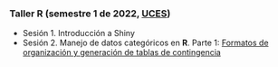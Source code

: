 
<br>
<br>

### Taller R (semestre 1 de 2022, [UCES](https://www.ces.edu.co/))

- Sesión 1. Introducción a Shiny
- Sesión 2. Manejo de datos categóricos en **R**. Parte 1: [Formatos de organización y generación de tablas de contingencia](Taller_DatosCateg_mar_2022/FormatosDatosCateg.html)
